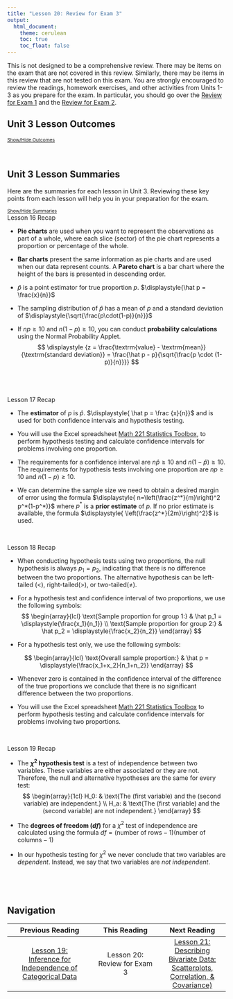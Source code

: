 ```yaml
---
title: "Lesson 20: Review for Exam 3"
output: 
  html_document:
    theme: cerulean
    toc: true
    toc_float: false
---
```


<script type="text/javascript">
 function showhide(id) {
    var e = document.getElementById(id);
    e.style.display = (e.style.display == 'block') ? 'none' : 'block';
 }
</script>


This is not designed to be a comprehensive review.  There may be items on the exam that are not covered in this review.  Similarly, there may be items in this review that are not tested on this exam.  You are strongly encouraged to review the readings, homework exercises, and other activities from Units 1-3 as you prepare for the exam. In particular, you should go over the [Review for Exam 1](Lesson08.html){target="_blank"} and the [Review for Exam 2](Lesson15.html){target="_blank"}. 

<!-- Use the <span style="font-variant:small-caps"> -->
<!-- [[Index]]</span> to review definitions of important terms. 
Index needs to be built-->

## Unit 3 Lesson Outcomes

<a href="javascript:showhide('oc')"><span style="font-size:8pt;">Show/Hide Outcomes</span></a>
<div id="oc" style="display:none;">
The expectation on the exam is the following outcomes. You should be able to do all of the following.

- All of the Outcomes from [Lesson 08 (Unit 1)](Lesson08.html) and [Lesson 15 (Unit 2)](Lesson15.html)
- Calculate and interpret a sample proportion.
- Summarize categorical data with a bar or pie chart. 
- Determine the mean, standard deviation and shape of a distribution of sample proportions.
- Calculate probabilities using a distribution of sample proportions.
- Confidence Intervals: 
    + Determining correct confidence interval for a given scenario. 
    + Calculate and interpret a confidence interval given a confidence level and a given parameter.
    + Identify a point estimate and margin of error for a given confidence interval.
    + Show the appropriate connections between the numerical and graphical summaries that support a confidence interval. 
    + Check the requirements for a confidence interval.
    + Calculate a confidence interval for a comparison of two proportions. 
- Conduct a Hypothesis Test for
    + A single mean with σ known.
    + A single mean with σ unknown.
    + Difference of two means with dependent samples.
    + The mean of differences with dependent samples.
    + Several means (ANOVA).
    + A single proportion.
    + A comparison of two proportions.
    + Test of Independence for categorical data.
    + A goodness of fitness test.
- Hypothesis Testing
    + Determining correct hypothesis test for a given scenario
    + State the null and alternative hypothesis for the chosen test. 
    + Calculate the test-statistic and p-value of the hypothesis test.
    + Assess the statistical significance by comparing the p-value to the α-level.
    + Check the requirements for the hypothesis test.
    + Show the appropriate connections between the numerical and graphical summaries that support a hypothesis test. 
    + Draw a correct conclusion for a hypothesis test.
</div>
<br>

## Unit 3 Lesson Summaries

Here are the summaries for each lesson in Unit 3. Reviewing these key points from each lesson will help you in your preparation for the exam.

<a href="javascript:showhide('ls')"><span style="font-size:8pt;">Show/Hide Summaries</span></a>
<div id="ls" >

<div class="RecapHeading">Lesson 16 Recap</div>
<div class="Summary">

- **Pie charts** are used when you want to represent the observations as part of a whole, where each slice (sector) of the pie chart represents a proportion or percentage of the whole.

- **Bar charts** present the same information as pie charts and are used when our data represent counts. A **Pareto chart** is a bar chart where the height of the bars is presented in descending order.

- $\hat p$ is a point estimator for true proportion $p$. $\displaystyle{\hat p = \frac{x}{n}}$

- The sampling distribution of $\hat p$ has a mean of $p$ and a standard deviation of $\displaystyle{\sqrt{\frac{p\cdot(1-p)}{n}}}$

- If $np \ge 10$ and $n(1-p) \ge 10$, you can conduct **probability calculations** using the Normal Probability Applet.
$$
\displaystyle {z = \frac{\textrm{value} - \textrm{mean}}{\textrm{standard deviation}}
= \frac{\hat p - p}{\sqrt{\frac{p \cdot (1-p)}{n}}}}
$$
<br>
</div>
<br>

<div class="RecapHeading">Lesson 17 Recap</div>
<div class="Summary">

- The **estimator** of $p$ is $\hat p$. $\displaystyle{ \hat p = \frac {x}{n}}$ and is used for both confidence intervals and hypothesis testing.

- You will use the Excel spreadsheet [Math 221 Statistics Toolbox](./Data/Math221StatisticsToolbox.xltx), to perform hypothesis testing and calculate confidence intervals for problems involving one proportion.

- The requirements for a confidence interval are $n \hat p \ge 10$ and $n(1-\hat p) \ge 10$. The requirements for hypothesis tests involving one proportion are $np\ge10$ and $n(1-p)\ge10$.

- We can determine the sample size we need to obtain a desired margin of error using the formula $\displaystyle{ n=\left(\frac{z^*}{m}\right)^2 p^*(1-p^*)}$ where $p^*$ is a **prior estimate** of $p$. If no prior estimate is available, the formula $\displaystyle{ \left(\frac{z^*}{2m}\right)^2}$ is used.
<br>
</div>
<br>

<div class="RecapHeading">Lesson 18 Recap</div>
<div class="Summary">

- When conducting hypothesis tests using two proportions, the null hypothesis is always $p_1=p_2$, indicating that there is no difference between the two proportions. The alternative hypothesis can be left-tailed ($<$), right-tailed($>$), or two-tailed($\ne$).

- For a hypothesis test and confidence interval of two proportions, we use the following symbols:
$$
\begin{array}{lcl}
\text{Sample proportion for group 1:} & \hat p_1 = \displaystyle{\frac{x_1}{n_1}} \\
\text{Sample proportion for group 2:} & \hat p_2 = \displaystyle{\frac{x_2}{n_2}}
\end{array}
$$

- For a hypothesis test only, we use the following symbols:

$$
\begin{array}{lcl}
\text{Overall sample proportion:} & \hat p = \displaystyle{\frac{x_1+x_2}{n_1+n_2}}
\end{array}
$$

- Whenever zero is contained in the confidence interval of the difference of the true proportions we conclude that there is no significant difference between the two proportions.

- You will use the Excel spreadsheet [Math 221 Statistics Toolbox](./Data/Math221StatisticsToolbox.xltx) to perform hypothesis testing and calculate confidence intervals for problems involving two proportions.
<br>
</div>
<br>

<div class="RecapHeading">Lesson 19 Recap</div>
<div class="Summary">

- The **$\chi^2$ hypothesis test** is a test of independence between two variables. These variables are either associated or they are not. Therefore, the null and alternative hypotheses are the same for every test:
$$
\begin{array}{1cl}
H_0: & \text{The (first variable) and the (second variable) are independent.} \\
H_a: & \text{The (first variable) and the (second variable) are not independent.}
\end{array}
$$

- The **degrees of freedom ($df$)** for a $\chi^2$ test of independence are calculated using the formula $df=(\text{number of rows}-1)(\text{number of columns}-1)$

- In our hypothesis testing for $\chi^2$ we never conclude that two variables are *dependent*. Instead, we say that two variables are *not independent*.
<br>
</div>
<br>
</div>
<br>


## Navigation

<center>
| **Previous Reading** | **This Reading** | **Next Reading** |
| :------------------: | :--------------: | :--------------: |
| [Lesson 19: <br> Inference for Independence of Categorical Data](Lesson19.html) | Lesson 20: <br> Review for Exam 3 | [Lesson 21: <br> Describing Bivariate Data: Scatterplots, Correlation, & Covariance)](Lesson21.html) |
</center>
